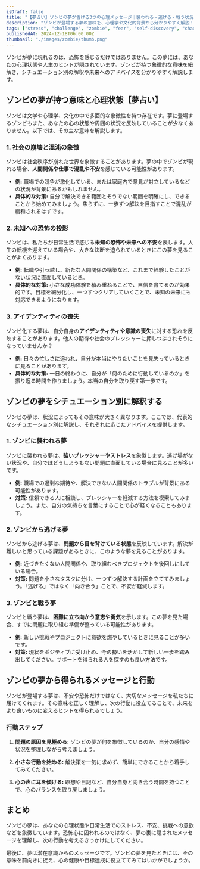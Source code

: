 ```yaml
---
isDraft: false
title: "【夢占い】ゾンビの夢が告げる3つの心理メッセージ｜襲われる・逃げる・戦う状況別に不安の正体を徹底解説"
description: "ゾンビが登場する夢の意味を、心理学や文化的背景から分かりやすく解説！襲われる夢、逃げる夢、戦う夢など状況別の解釈と、そこから得られるヒントも紹介します。"
tags: ["stress", "challenge", "zombie", "fear", "self-discovery", "chaos", "growth", "anxiety"]
publishedAt: 2024-12-18T06:00:00Z
thumbnail: "./images/zombie/thumb.png"
---
```


ゾンビが夢に現れるのは、恐怖を感じるだけではありません。この夢には、あなたの心理状態や人生のヒントが隠されています。ゾンビが持つ象徴的な意味を紐解き、シチュエーション別の解釈や未来へのアドバイスを分かりやすく解説します。

<TableOfContents />

<AdUnit />

## ゾンビの夢が持つ意味と心理状態【夢占い】

ゾンビは文学や心理学、文化の中で多面的な象徴性を持つ存在です。夢に登場するゾンビもまた、あなたの心の状態や周囲の状況を反映していることが少なくありません。以下では、その主な意味を解説します。

### 1. 社会の崩壊と混沌の象徴

ゾンビは社会秩序が崩れた世界を象徴することがあります。夢の中でゾンビが現れる場合、<strong>人間関係や仕事で混乱や不安</strong>を感じている可能性があります。

- <strong>例:</strong>
  職場での競争が激化している、または家庭内で意見が対立しているなどの状況が背景にあるかもしれません。
- <strong>具体的な対策:</strong>
  自分で解決できる範囲とそうでない範囲を明確にし、できることから始めてみましょう。焦らずに、一歩ずつ解決を目指すことで混乱が緩和されるはずです。

### 2. 未知への恐怖の投影

ゾンビは、私たちが日常生活で感じる<strong>未知の恐怖や未来への不安</strong>を表します。人生の転機を迎えている場合や、大きな決断を迫られているときにこの夢を見ることがよくあります。

- <strong>例:</strong>
  転職や引っ越し、新たな人間関係の構築など、これまで経験したことがない状況に直面しているとき。
- <strong>具体的な対策:</strong>
  小さな成功体験を積み重ねることで、自信を育てるのが効果的です。目標を細分化し、一つずつクリアしていくことで、未知の未来にも対応できるようになります。

### 3. アイデンティティの喪失

ゾンビ化する夢は、自分自身の<strong>アイデンティティや意識の喪失</strong>に対する恐れを反映することがあります。他人の期待や社会のプレッシャーに押しつぶされそうになっていませんか？

- <strong>例:</strong>
  日々の忙しさに追われ、自分が本当にやりたいことを見失っているときに見ることがあります。
- <strong>具体的な対策:</strong>
  一日の終わりに、自分が「何のために行動しているのか」を振り返る時間を作りましょう。本当の自分を取り戻す第一歩です。

<AdUnit />

## ゾンビの夢をシチュエーション別に解釈する

ゾンビの夢は、状況によってもその意味が大きく異なります。ここでは、代表的なシチュエーション別に解説し、それぞれに応じたアドバイスを提供します。

### 1. ゾンビに襲われる夢

ゾンビに襲われる夢は、<strong>強いプレッシャーやストレス</strong>を象徴します。逃げ場がない状況や、自分ではどうしようもない問題に直面している場合に見ることが多いです。

- <strong>例:</strong>
  職場での過剰な期待や、解決できない人間関係のトラブルが背景にある可能性があります。
- <strong>対策:</strong>
  信頼できる人に相談し、プレッシャーを軽減する方法を模索してみましょう。また、自分の気持ちを言葉にすることで心が軽くなることもあります。

### 2. ゾンビから逃げる夢

ゾンビから逃げる夢は、<strong>問題から目を背けている状態</strong>を反映しています。解決が難しいと思っている課題があるときに、このような夢を見ることがあります。

- <strong>例:</strong>
  近づきたくない人間関係や、取り組むべきプロジェクトを後回しにしている場合。
- <strong>対策:</strong>
  問題を小さなタスクに分け、一つずつ解決する計画を立ててみましょう。「逃げる」ではなく「向き合う」ことで、不安が軽減します。

### 3. ゾンビと戦う夢

ゾンビと戦う夢は、<strong>困難に立ち向かう意志や勇気</strong>を示します。この夢を見た場合、すでに問題に取り組む準備が整っている可能性があります。

- <strong>例:</strong>
  新しい挑戦やプロジェクトに意欲を燃やしているときに見ることが多いです。
- <strong>対策:</strong>
  現状をポジティブに受け止め、今の勢いを活かして新しい一歩を踏み出してください。サポートを得られる人を探すのも良い方法です。

<AdUnit />

## ゾンビの夢から得られるメッセージと行動

ゾンビが登場する夢は、不安や恐怖だけではなく、大切なメッセージを私たちに届けてくれます。その意味を正しく理解し、次の行動に役立てることで、未来をより良いものに変えるヒントを得られるでしょう。

### 行動ステップ

1. <strong>問題の原因を見極める:</strong>
   ゾンビの夢が何を象徴しているのか、自分の感情や状況を整理しながら考えましょう。

2. <strong>小さな行動を始める:</strong>
   解決策を一気に求めず、簡単にできることから着手してみてください。

3. <strong>心の声に耳を傾ける:</strong>
   瞑想や日記など、自分自身と向き合う時間を持つことで、心のバランスを取り戻しましょう。

<AdUnit />

## まとめ

ゾンビの夢は、あなたの心理状態や日常生活でのストレス、不安、挑戦への意欲などを象徴しています。恐怖心に囚われるのではなく、夢の裏に隠されたメッセージを理解し、次の行動を考えるきっかけにしてください。

最後に、夢は潜在意識からのメッセージです。ゾンビの夢を見たときには、その意味を前向きに捉え、心の健康や目標達成に役立ててみてはいかがでしょうか。
